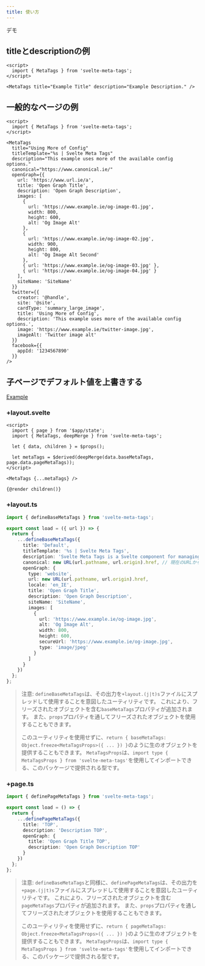```yaml
---
title: 使い方
---
```



<LinkButton href="https://svelte.dev/repl/ffd783c9b8e54d97b6b7cac6eadace42" icon="external" iconPlacement="start">
  デモ
</LinkButton>

## titleとdescriptionの例

```svelte
<script>
  import { MetaTags } from 'svelte-meta-tags';
</script>

<MetaTags title="Example Title" description="Example Description." />
```

## 一般的なページの例

```svelte
<script>
  import { MetaTags } from 'svelte-meta-tags';
</script>

<MetaTags
  title="Using More of Config"
  titleTemplate="%s | Svelte Meta Tags"
  description="This example uses more of the available config options."
  canonical="https://www.canonical.ie/"
  openGraph={{
    url: 'https://www.url.ie/a',
    title: 'Open Graph Title',
    description: 'Open Graph Description',
    images: [
      {
        url: 'https://www.example.ie/og-image-01.jpg',
        width: 800,
        height: 600,
        alt: 'Og Image Alt'
      },
      {
        url: 'https://www.example.ie/og-image-02.jpg',
        width: 900,
        height: 800,
        alt: 'Og Image Alt Second'
      },
      { url: 'https://www.example.ie/og-image-03.jpg' },
      { url: 'https://www.example.ie/og-image-04.jpg' }
    ],
    siteName: 'SiteName'
  }}
  twitter={{
    creator: '@handle',
    site: '@site',
    cardType: 'summary_large_image',
    title: 'Using More of Config',
    description: 'This example uses more of the available config options.',
    image: 'https://www.example.ie/twitter-image.jpg',
    imageAlt: 'Twitter image alt'
  }}
  facebook={{
    appId: '1234567890'
  }}
/>
```

## 子ページでデフォルト値を上書きする

[Example](https://github.com/oekazuma/svelte-meta-tags/tree/main/example)

### +layout.svelte

```svelte
<script>
  import { page } from '$app/state';
  import { MetaTags, deepMerge } from 'svelte-meta-tags';

  let { data, children } = $props();

  let metaTags = $derived(deepMerge(data.baseMetaTags, page.data.pageMetaTags));
</script>

<MetaTags {...metaTags} />

{@render children()}
```

### +layout.ts

```ts
import { defineBaseMetaTags } from 'svelte-meta-tags';

export const load = ({ url }) => {
  return {
    ...defineBaseMetaTags({
      title: 'Default',
      titleTemplate: '%s | Svelte Meta Tags',
      description: 'Svelte Meta Tags is a Svelte component for managing meta tags and SEO in your Svelte applications.',
      canonical: new URL(url.pathname, url.origin).href, // 現在のURLからクリーンなURL（ハッシュやクエリパラメータなし）を作成
      openGraph: {
        type: 'website',
        url: new URL(url.pathname, url.origin).href,
        locale: 'en_IE',
        title: 'Open Graph Title',
        description: 'Open Graph Description',
        siteName: 'SiteName',
        images: [
          {
            url: 'https://www.example.ie/og-image.jpg',
            alt: 'Og Image Alt',
            width: 800,
            height: 600,
            secureUrl: 'https://www.example.ie/og-image.jpg',
            type: 'image/jpeg'
          }
        ]
      }
    })
  };
};
```

> 注意: `defineBaseMetaTags`は、その出力を`+layout.(j|t)s`ファイルにスプレッドして使用することを意図したユーティリティです。
> これにより、フリーズされたオブジェクトを含む`baseMetaTags`プロパティが追加されます。
> また、`props`プロパティを通してフリーズされたオブジェクトを使用することもできます。
>
> このユーティリティを使用せずに、`return { baseMetaTags: Object.freeze<MetaTagsProps>({ ... }) }`のように生のオブジェクトを提供することもできます。
> `MetaTagsProps`は、`import type { MetaTagsProps } from 'svelte-meta-tags'`を使用してインポートできる、このパッケージで提供される型です。

### +page.ts

```ts
import { definePageMetaTags } from 'svelte-meta-tags';

export const load = () => {
  return {
    ...definePageMetaTags({
      title: 'TOP',
      description: 'Description TOP',
      openGraph: {
        title: 'Open Graph Title TOP',
        description: 'Open Graph Description TOP'
      }
    })
  };
};
```

> 注意: `defineBaseMetaTags`と同様に、`definePageMetaTags`は、その出力を`+page.(j|t)s`ファイルにスプレッドして使用することを意図したユーティリティです。
> これにより、フリーズされたオブジェクトを含む`pageMetaTags`プロパティが追加されます。
> また、`props`プロパティを通してフリーズされたオブジェクトを使用することもできます。
>
> このユーティリティを使用せずに、`return { pageMetaTags: Object.freeze<MetaTagsProps>({ ... }) }`のように生のオブジェクトを提供することもできます。
> `MetaTagsProps`は、`import type { MetaTagsProps } from 'svelte-meta-tags'`を使用してインポートできる、このパッケージで提供される型です。
